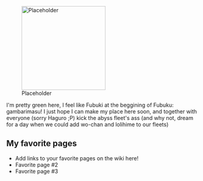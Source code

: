 [[File:Placeholder|thumb|220px]]

I'm pretty green here, I feel like Fubuki at the beggining of Fubuku: gambarimasu! I just hope I can make my place here soon, and together with everyone (sorry Haguro ;P) kick the abyss fleet's ass (and why not, dream for a day when we could add wo-chan and lolihime to our fleets)

==My favorite pages==

* Add links to your favorite pages on the wiki here!
* Favorite page #2
* Favorite page #3